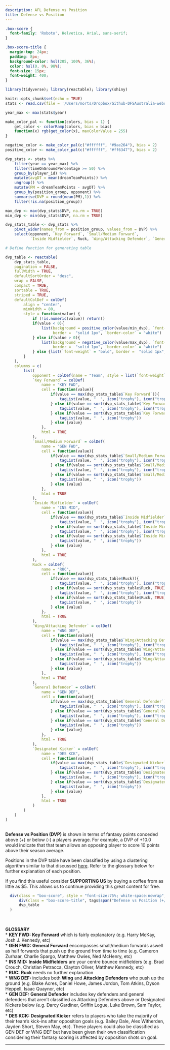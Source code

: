 ```yaml
---
description: AFL Defense vs Position
title: Defense vs Position
---
```


```css
.box-score {
  font-family: 'Roboto', Helvetica, Arial, sans-serif;
}

.box-score-title {
  margin-top: 24px;
  padding: 8px;
  background-color: hsl(205, 100%, 36%);
  color: hsl(0, 0%, 98%);
  font-size: 15px;
  font-weight: 400;
}

```

```r
library(tidyverse); library(reactable); library(shiny)

knitr::opts_chunk$set(echo = TRUE)
stats <- read.csv(file = '/Users/morts/Dropbox/Github-DFSAustralia-website/database/database-files/afl-database-2022.csv', stringsAsFactors = FALSE)

year_max <- max(stats$year)

make_color_pal <- function(colors, bias = 1) {
    get_color <- colorRamp(colors, bias = bias)
    function(x) rgb(get_color(x), maxColorValue = 255)
}

negative_color <- make_color_pal(c("#ffffff", "#9ae264"), bias = 2)
positive_color <- make_color_pal(c("#ffffff", "#ff6347"), bias = 2)

dvp_stats <- stats %>%
    filter(year == year_max) %>%
    filter(timeOnGroundPercentage >= 50) %>%
    group_by(player_id) %>%
    mutate(avgDT = mean(dreamTeamPoints)) %>%
    ungroup() %>%
    mutate(PM = dreamTeamPoints - avgDT) %>%
    group_by(position_group, opponent) %>%
    summarise(DVP = round(mean(PM),1)) %>%
    filter(!is.na(position_group))

max_dvp <- max(dvp_stats$DVP, na.rm = TRUE)
min_dvp <- min(dvp_stats$DVP, na.rm = TRUE)

dvp_stats_table <- dvp_stats %>%
    pivot_wider(names_from = position_group, values_from = DVP) %>%
    select(opponent, `Key Forward`, `Small/Medium Forward`, 
           `Inside Midfielder`, Ruck, `Wing/Attacking Defender`, `General Defender`, `Designated Kicker`)

# Define function for generating table

dvp_table <- reactable(
    dvp_stats_table,
    pagination = FALSE,
    fullWidth = TRUE,
    defaultSortOrder = "desc",
    wrap = FALSE,
    compact = TRUE,
    sortable = TRUE,
    striped = TRUE,
    defaultColDef = colDef(
        align = "center",
        minWidth = 80,
        style = function(value) {
            if (!is.numeric(value)) return()
            if(value < 0){
                list(background = positive_color(value/min_dvp), `font-weight` = "bold",
                     border =  "solid 1px", `border-color` = "white")
            } else if(value > 0){
                list(background = negative_color(value/max_dvp), `font-weight` = "bold",
                     border =  "solid 1px", `border-color` = "white")
            } else {list(`font-weight` = "bold", border =  "solid 1px", `border-color` = "white")}
        }
    ),
    columns = c(
        list(
            opponent = colDef(name = "Team", style = list(`font-weight` = "bold")),
            `Key Forward` = colDef(
                name = "KEY FWD",
                cell = function(value){
                    if(value == max(dvp_stats_table$`Key Forward`)){
                        tagList(value, "  ", icon("trophy"), icon("trophy"), icon("trophy"))
                    } else if(value == sort(dvp_stats_table$`Key Forward`, TRUE)[2]){
                        tagList(value, "  ", icon("trophy"), icon("trophy"))
                    } else if(value == sort(dvp_stats_table$`Key Forward`, TRUE)[3]){
                        tagList(value, "  ", icon("trophy"))
                    } else {value}
                },
                html = TRUE
            ),
            `Small/Medium Forward` = colDef(
                name = "GEN FWD",
                cell = function(value){
                    if(value == max(dvp_stats_table$`Small/Medium Forward`)){
                        tagList(value, "  ", icon("trophy"), icon("trophy"), icon("trophy"))
                    } else if(value == sort(dvp_stats_table$`Small/Medium Forward`, TRUE)[2]){
                        tagList(value, "  ", icon("trophy"), icon("trophy"))
                    } else if(value == sort(dvp_stats_table$`Small/Medium Forward`, TRUE)[3]){
                        tagList(value, "  ", icon("trophy"))
                    } else {value}
                },
                html = TRUE
            ),
            `Inside Midfielder` = colDef(
                name = "INS MID",
                cell = function(value){
                    if(value == max(dvp_stats_table$`Inside Midfielder`)){
                        tagList(value, "  ", icon("trophy"), icon("trophy"), icon("trophy"))
                    } else if(value == sort(dvp_stats_table$`Inside Midfielder`, TRUE)[2]){
                        tagList(value, "  ", icon("trophy"), icon("trophy"))
                    } else if(value == sort(dvp_stats_table$`Inside Midfielder`, TRUE)[3]){
                        tagList(value, "  ", icon("trophy"))
                    } else {value}
                },
                html = TRUE
            ),
            Ruck = colDef(
                name = "RUC",
                cell = function(value){
                    if(value == max(dvp_stats_table$Ruck)){
                        tagList(value, "  ", icon("trophy"), icon("trophy"), icon("trophy"))
                    } else if(value == sort(dvp_stats_table$Ruck, TRUE)[2]){
                        tagList(value, "  ", icon("trophy"), icon("trophy"))
                    } else if(value == sort(dvp_stats_table$Ruck, TRUE)[3]){
                        tagList(value, "  ", icon("trophy"))
                    } else {value}
                },
                html = TRUE
            ),
            `Wing/Attacking Defender` = colDef(
                name = "WNG DEF",
                cell = function(value){
                    if(value == max(dvp_stats_table$`Wing/Attacking Defender`)){
                        tagList(value, "  ", icon("trophy"), icon("trophy"), icon("trophy"))
                    } else if(value == sort(dvp_stats_table$`Wing/Attacking Defender`, TRUE)[2]){
                        tagList(value, "  ", icon("trophy"), icon("trophy"))
                    } else if(value == sort(dvp_stats_table$`Wing/Attacking Defender`, TRUE)[3]){
                        tagList(value, "  ", icon("trophy"))
                    } else {value}
                },
                html = TRUE
            ),
            `General Defender` = colDef(
                name = "GEN DEF",
                cell = function(value){
                    if(value == max(dvp_stats_table$`General Defender`)){
                        tagList(value, "  ", icon("trophy"), icon("trophy"), icon("trophy"))
                    } else if(value == sort(dvp_stats_table$`General Defender`, TRUE)[2]){
                        tagList(value, "  ", icon("trophy"), icon("trophy"))
                    } else if(value == sort(dvp_stats_table$`General Defender`, TRUE)[3]){
                        tagList(value, "  ", icon("trophy"))
                    } else {value}
                },
                html = TRUE
            ),
            `Designated Kicker` = colDef(
                name = "DES KCK",
                cell = function(value){
                    if(value == max(dvp_stats_table$`Designated Kicker`)){
                        tagList(value, "  ", icon("trophy"), icon("trophy"), icon("trophy"))
                    } else if(value == sort(dvp_stats_table$`Designated Kicker`, TRUE)[2]){
                        tagList(value, "  ", icon("trophy"), icon("trophy"))
                    } else if(value == sort(dvp_stats_table$`Designated Kicker`, TRUE)[3]){
                        tagList(value, "  ", icon("trophy"))
                    } else {value}
                },
                html = TRUE
            )
        )
    )
)
  
```

**Defense vs Position (DVP)** is shown in terms of fantasy points conceded above (+) or below (-) a players average. For example, a DVP of +10.0 would indicate that that team allows an opposing player to score 10 points above their season average.

Positions in the DVP table have been classified by using a clustering algorithm similar to that discussed [here](https://www.dfsaustralia.com/blog/2020/08/23/2020-08-17-player-clustering-advanced-defence-v-position/){target="_blank"}. Refer to the glossary below for further explanation of each position.

If you find this useful consider **SUPPORTING US** by buying a coffee from as little as $5. This allows us to continue providing this great content for free.

<center>
<script type='text/javascript' src='https://storage.ko-fi.com/cdn/widget/Widget_2.js'></script><script type='text/javascript'>kofiwidget2.init('Buy a $5 Coffee', '#29abe0', 'E1E8C5INN');kofiwidget2.draw();</script> 
</center>

```r
  div(class = "box-score", style = "font-size:75%; white-space:nowrap",
      div(class = "box-score-title", tags$span("Defense vs Position (+/-)")),
      dvp_table
  )
```

\

**GLOSSARY**  
* **KEY FWD:** __Key Forward__ which is fairly explanatory (e.g. Harry McKay, Josh J. Kennedy, etc)  
* **GEN FWD:** __General Forward__ encompasses small/medium forwards aswell as half forwards that push up the ground from time to time (e.g. Cameron Zurhaar, Charlie Spargo, Matthew Owies, Ned McHenry, etc)  
* **INS MID:** __Inside Midfielders__ are your centre bounce midfielders (e.g. Brad Crouch, Christian Petracca, Clayton Oliver, Matthew Kennedy, etc)  
* **RUC:** __Ruck__ needs no further explanation  
* **WNG DEF:** includes both __Wing__ and __Attacking Defenders__ who push up the ground (e.g. Blake Acres, Daniel Howe, James Jordon, Tom Atkins, Dyson Heppell, Isaac Quaynor, etc)  
* **GEN DEF:** __General Defender__ includes key defenders and general defenders that aren't classified as Attacking Defenders above or Designated Kickers below (e.g. Darcy Gardiner, Griffin Logue, Luke Brown, Sam Taylor, etc)  
* **DES KCK:** __Designated Kicker__ refers to players who take the majority of their team's kick-ins after opposition goals (e.g. Bailey Dale, Alex Witherden, Jayden Short, Steven May, etc). These players could also be classified as GEN DEF or WNG DEF but have been given their own classification considering their fantasy scoring is affected by opposition shots on goal.

---

